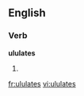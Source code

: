 
==English==

===Verb===
'''ululates'''

# {{third-person singular of|ululate}}

[[fr:ululates]]
[[vi:ululates]]